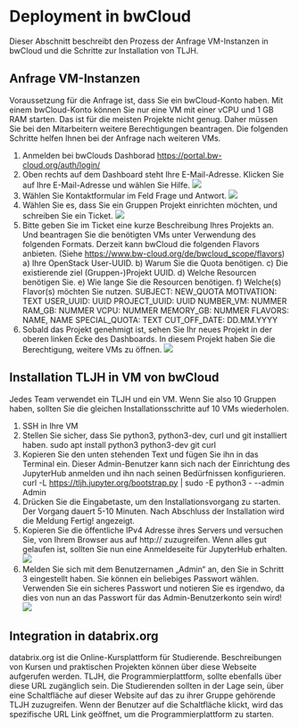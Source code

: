 # Deployment in bwCloud

Dieser Abschnitt beschreibt den Prozess der Anfrage VM-Instanzen in bwCloud und die Schritte zur Installation von TLJH.

## Anfrage VM-Instanzen

Voraussetzung für die Anfrage ist, dass Sie ein bwCloud-Konto haben. Mit einem bwCloud-Konto können Sie nur eine VM mit einer vCPU und 1 GB RAM starten. Das ist für die meisten Projekte nicht genug. Daher müssen Sie bei den Mitarbeitern weitere Berechtigungen beantragen. Die folgenden Schritte helfen Ihnen bei der Anfrage nach weiteren VMs.
1.	Anmelden bei bwClouds Dashborad https://portal.bw-cloud.org/auth/login/
2.	Oben rechts auf dem Dashboard steht Ihre E-Mail-Adresse. Klicken Sie auf Ihre E-Mail-Adresse und wählen Sie Hilfe.
![](../Images/Ab15.png)
3.	Wählen Sie Kontaktformular im Feld Frage und Antwort.
![](../Images/Ab16.png)
4.	Wählen Sie es, dass Sie ein Gruppen Projekt einrichten möchten, und schreiben Sie ein Ticket.
![](../Images/Ab17.png)
5.	Bitte geben Sie im Ticket eine kurze Beschreibung Ihres Projekts an. Und beantragen Sie die benötigten VMs unter Verwendung des folgenden Formats. Derzeit kann bwCloud die folgenden Flavors anbieten. (Siehe https://www.bw-cloud.org/de/bwcloud_scope/flavors)
a) Ihre OpenStack User-UUID.
b) Warum Sie die Quota benötigen.
c) Die existierende ziel (Gruppen-)Projekt UUID.
d) Welche Resourcen benötigen Sie.
e) Wie lange Sie die Resourcen benötigen.
f) Welche(s) Flavor(s) möchten Sie nutzen.
SUBJECT: NEW_QUOTA 
MOTIVATION: TEXT 
USER_UUID: UUID 
PROJECT_UUID: UUID 
NUMBER_VM: NUMMER 
RAM_GB: NUMMER 
VCPU: NUMMER 
MEMORY_GB: NUMMER 
FLAVORS: NAME, NAME 
SPECIAL_QUOTA: TEXT 
CUT_OFF_DATE: DD.MM.YYYY
6.	Sobald das Projekt genehmigt ist, sehen Sie Ihr neues Projekt in der oberen linken Ecke des Dashboards. In diesem Projekt haben Sie die Berechtigung, weitere VMs zu öffnen.
![](../Images/Ab18.png)

## Installation TLJH in VM von bwCloud

Jedes Team verwendet ein TLJH und ein VM. Wenn Sie also 10 Gruppen haben, sollten Sie die gleichen Installationsschritte auf 10 VMs wiederholen.
1.	SSH in Ihre VM
2.	Stellen Sie sicher, dass Sie python3, python3-dev, curl und git installiert haben.
sudo apt install python3 python3-dev git curl
3.	Kopieren Sie den unten stehenden Text und fügen Sie ihn in das Terminal ein. Dieser Admin-Benutzer kann sich nach der Einrichtung des JupyterHub anmelden und ihn nach seinen Bedürfnissen konfigurieren.
curl -L https://tljh.jupyter.org/bootstrap.py | sudo -E python3 - --admin Admin
4.	Drücken Sie die Eingabetaste, um den Installationsvorgang zu starten. Der Vorgang dauert 5-10 Minuten. Nach Abschluss der Installation wird die Meldung Fertig! angezeigt.
5.	Kopieren Sie die öffentliche IPv4 Adresse ihres Servers und versuchen Sie, von Ihrem Browser aus auf http://<public-ip> zuzugreifen. Wenn alles gut gelaufen ist, sollten Sie nun eine Anmeldeseite für JupyterHub erhalten.
![](../Images/Ab19.png)
6.	Melden Sie sich mit dem Benutzernamen „Admin“ an, den Sie in Schritt 3 eingestellt haben. Sie können ein beliebiges Passwort wählen. Verwenden Sie ein sicheres Passwort und notieren Sie es irgendwo, da dies von nun an das Passwort für das Admin-Benutzerkonto sein wird!
![](../Images/Ab20.png)

## Integration in databrix.org

databrix.org ist die Online-Kursplattform für Studierende. Beschreibungen von Kursen und praktischen Projekten können über diese Webseite aufgerufen werden. TLJH, die Programmierplattform, sollte ebenfalls über diese URL zugänglich sein. Die Studierenden sollten in der Lage sein, über eine Schaltfläche auf dieser Website auf das zu ihrer Gruppe gehörende TLJH zuzugreifen. Wenn der Benutzer auf die Schaltfläche klickt, wird das spezifische URL Link geöffnet, um die Programmierplattform zu starten.